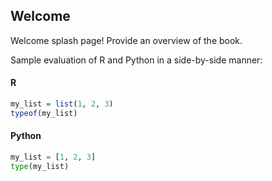 ## Welcome {.unnumbered}

Welcome splash page! Provide an overview of the book.

Sample evaluation of R and Python in a side-by-side manner:

::: {layout-ncol=2}
#### R

```r
my_list = list(1, 2, 3)
typeof(my_list)
```

#### Python

```python
my_list = [1, 2, 3]
type(my_list)
```
:::
